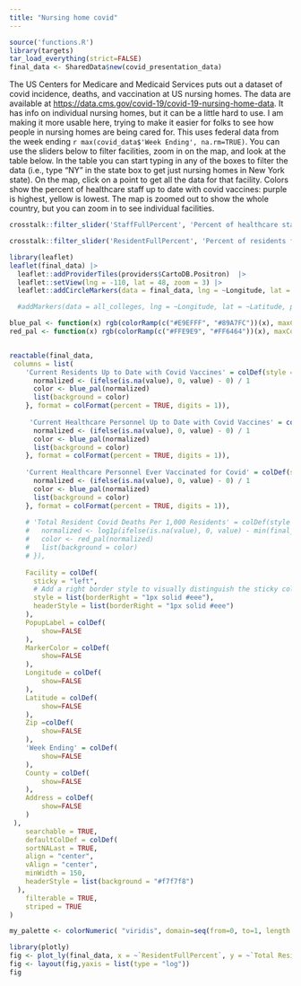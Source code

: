 ```yaml
---
title: "Nursing home covid"
---
```


```r
source('functions.R')
library(targets)
tar_load_everything(strict=FALSE)
final_data <- SharedData$new(covid_presentation_data)
```


The US Centers for Medicare and Medicaid Services puts out a dataset of covid incidence, deaths, and vaccination at US nursing homes. The data are available at <https://data.cms.gov/covid-19/covid-19-nursing-home-data>. It has info on individual nursing homes, but it can be a little hard to use. I am making it more usable here, trying to make it easier for folks to see how people in nursing homes are being cared for. This uses federal data from the week ending `r max(covid_data$'Week Ending', na.rm=TRUE)`. You can use the sliders below to filter facilities, zoom in on the map, and look at the table below. In the table you can start typing in any of the boxes to filter the data (i.e., type "NY" in the state box to get just nursing homes in New York state). On the map, click on a point to get all the data for that facility. Colors show the percent of healthcare staff up to date with covid vaccines: purple is highest, yellow is lowest. The map is zoomed out to show the whole country, but you can zoom in to see individual facilities.

```r
crosstalk::filter_slider('StaffFullPercent', 'Percent of healthcare staff fully vaccinated', final_data, 'StaffFullPercent', min=0, max=100, width='80%')

crosstalk::filter_slider('ResidentFullPercent', 'Percent of residents fully vaccinated', final_data, 'ResidentFullPercent', min=0, max=100, width='80%')
```

```r
library(leaflet)
leaflet(final_data) |>
  leaflet::addProviderTiles(providers$CartoDB.Positron)  |> 
  leaflet::setView(lng = -110, lat = 48, zoom = 3) |>
  leaflet::addCircleMarkers(data = final_data, lng = ~Longitude, lat = ~Latitude, popup = ~PopupLabel, radius=3, fillOpacity=0.5, color=~MarkerColor)

  #addMarkers(data = all_colleges, lng = ~Longitude, lat = ~Latitude, popup = ~PopupLabel, clusterOptions = markerClusterOptions())
```

```r
blue_pal <- function(x) rgb(colorRamp(c("#E9EFFF", "#89A7FC"))(x), maxColorValue = 255)
red_pal <- function(x) rgb(colorRamp(c("#FFE9E9", "#FF6464"))(x), maxColorValue = 255)


reactable(final_data, 
 columns = list(
    'Current Residents Up to Date with Covid Vaccines' = colDef(style = function(value) {
      normalized <- (ifelse(is.na(value), 0, value) - 0) / 1
      color <- blue_pal(normalized)
      list(background = color)
    }, format = colFormat(percent = TRUE, digits = 1)),
	
	 'Current Healthcare Personnel Up to Date with Covid Vaccines' = colDef(style = function(value) {
      normalized <- (ifelse(is.na(value), 0, value) - 0) / 1
      color <- blue_pal(normalized)
      list(background = color)
    }, format = colFormat(percent = TRUE, digits = 1)),
	
	'Current Healthcare Personnel Ever Vaccinated for Covid' = colDef(style = function(value) {
	  normalized <- (ifelse(is.na(value), 0, value) - 0) / 1
	  color <- blue_pal(normalized)
	  list(background = color)
	}, format = colFormat(percent = TRUE, digits = 1)),
	
	# 'Total Resident Covid Deaths Per 1,000 Residents' = colDef(style = function(value) {
	#   normalized <- log1p(ifelse(is.na(value), 0, value) - min(final_data$`Total Resident Covid Deaths Per 1,000 Residents`, na.rm=TRUE)) / log1p(max(final_data$`Total Resident Covid Deaths Per 1,000 Residents`, na.rm=TRUE))
	#   color <- red_pal(normalized)
	#   list(background = color)
	# }),
	
	Facility = colDef(
      sticky = "left",
      # Add a right border style to visually distinguish the sticky column
      style = list(borderRight = "1px solid #eee"),
      headerStyle = list(borderRight = "1px solid #eee")
    ),
	PopupLabel = colDef(
		show=FALSE
	),
	MarkerColor = colDef(
		show=FALSE
	),
	Longitude = colDef(
		show=FALSE
	),
	Latitude = colDef(
		show=FALSE
	),
	Zip =colDef(
		show=FALSE
	),
	'Week Ending' = colDef(
		show=FALSE
	),
	County = colDef(
		show=FALSE
	),
	Address = colDef(
		show=FALSE
	)
 ),
	searchable = TRUE,
	defaultColDef = colDef(
	sortNALast = TRUE,
    align = "center",
	vAlign = "center",
    minWidth = 150,
    headerStyle = list(background = "#f7f7f8")
  ),
	filterable = TRUE,
	striped = TRUE
)

```


```r

my_palette <- colorNumeric( "viridis", domain=seq(from=0, to=1, length.out=101), reverse=TRUE)(seq(from=0, to=1, length.out=101))

library(plotly)
fig <- plot_ly(final_data, x = ~`ResidentFullPercent`, y = ~`Total Resident Covid Deaths Per 1,000 Residents`, color = ~`Current Healthcare Personnel Up to Date with Covid Vaccines`, colors=my_palette, type = 'scatter', mode = 'markers', text = ~PopupLabel, hoverinfo = 'text', marker = list(size = 10, opacity = 0.8)) 
fig <- layout(fig,yaxis = list(type = "log"))
fig
```